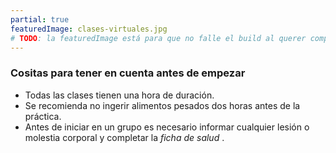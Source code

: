 ```yaml
---
partial: true
featuredImage: clases-virtuales.jpg
# TODO: la featuredImage está para que no falle el build al querer compilar este archivo... buscarle la vuelta para que no sea necesario.
---
```


### Cositas para tener en cuenta antes de empezar

- Todas las clases tienen una hora de duración.
- Se recomienda no ingerir alimentos pesados dos horas antes de la práctica.
- Antes de iniciar en un grupo es necesario informar cualquier lesión o molestia corporal y completar la _ficha de salud_ .
